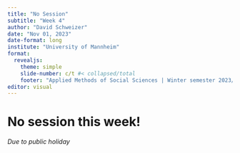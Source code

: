 ```yaml
---
title: "No Session"
subtitle: "Week 4"
author: "David Schweizer"
date: "Nov 01, 2023"
date-format: long
institute: "University of Mannheim"
format: 
  revealjs:
    theme: simple
    slide-number: c/t #< collapsed/total
    footer: "Applied Methods of Social Sciences | Winter semester 2023/24 | University of Innsbruck"
editor: visual
---
```


# No session this week!

*Due to public holiday*
